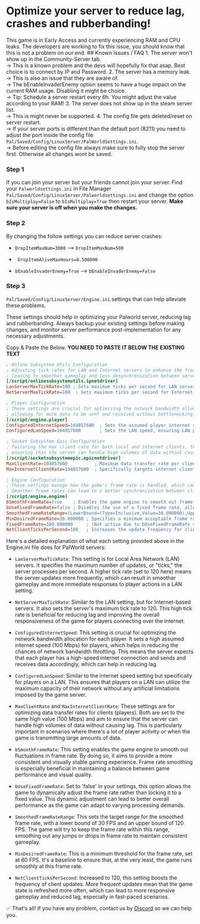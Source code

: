 # Optimize your server to reduce lag, crashes and rubberbanding!


<Callout type="warning">
    This game is in Early Access and currently experiencing RAM and CPU leaks. The developers are working to fix this issue, you should know that this is not a problem on our end. 
</Callout>

<Callout type="info">
## Known Issues / FAQ
1. The server won't show up in the Community-Server tab.<br/>
-> This is a known problem and the devs will hopefully fix that asap. Best choice is to connect by IP and Password.
2. The server has a memory leak.<br/>
-> This is also an issue that they are aware of.<br/>
-> The bEnableInvaderEnemy option seems to have a huge impact on the current RAM usage. Disabling it might be choice.<br/>
-> Tip: Schedule a server restart every 6h. You might adjust the value according to your RAM!
3. The server does not show up in the steam server list.<br/>
-> This is might never be supported.
4. The config file gets deleted/reset on server restart.<br/>
-> If your server ports is different than the default port (8211) you need to adjust the port inside the config file <Code>Pal/Saved/Config/LinuxServer/PalWorldSettings.ini</Code>.<br/>
-> Before editing the config file always make sure to fully stop the server first. Otherwise all changes wont be saved.
</Callout>

<Steps>

### Step 1

If you can join your server but your friends cannot join your server. Find your <Code>Palworldsettings.ini</Code> in File Manager <Code>Pal/Saved/Config/LinuxServer/Palworldsettings.ini</Code> and change the option <Code>bIsMultiplay=False</Code> to <Code>bIsMultiplay=True</Code> then restart your server. **Make sure your server is off when you make the changes.**

### Step 2

By changing the follow settings you can reduce server crashes:

- <Code>DropItemMaxNum=3000</Code> --> <Code>DropItemMaxNum=500</Code>

- <Code> DropItemAliveMaxHours=0.500000</Code>

- <Code>bEnableInvaderEnemy=True</Code> --> <Code>bEnableInvaderEnemy=False</Code>

### Step 3

<Code>Pal/Saved/Config/LinuxServer/Engine.ini</Code> settings that can help alleviate these problems.

<Callout type="info">
These settings should help in optimizing your Palworld server, reducing lag and rubberbanding. Always backup your existing settings before making changes, and monitor server performance post-implementation for any necessary adjustments.
</Callout>

Copy & Paste the Below. **YOU NEED TO PASTE IT BELOW THE EXISTING TEXT**

```ini filename="Pal/Saved/Config/LinuxServer/Engine.ini"
; Online Subsystem Utils Configuration
; Adjusting tick rates for LAN and Internet servers to enhance the frequency of game state updates, 
; leading to smoother gameplay and less desynchronization between server and clients.
[/script/onlinesubsystemutils.ipnetdriver]
LanServerMaxTickRate=100 ; Sets maximum ticks per second for LAN servers, higher rates result in smoother gameplay.
NetServerMaxTickRate=100  ; Sets maximum ticks per second for Internet servers, similarly ensuring smoother online gameplay.

; Player Configuration
; These settings are crucial for optimizing the network bandwidth allocation per player, 
; allowing for more data to be sent and received without bottlenecking.
[/script/engine.player]
ConfiguredInternetSpeed=104857600  ; Sets the assumed player internet speed in bytes per second. High value reduces chances of bandwidth throttling.
ConfiguredLanSpeed=104857600       ; Sets the LAN speed, ensuring LAN players can utilize maximum network capacity.

; Socket Subsystem Epic Configuration
; Tailoring the max client rate for both local and internet clients, this optimizes data transfer rates, 
; ensuring that the server can handle high volumes of data without causing lag.
[/script/socketsubsystemepic.epicnetdriver]
MaxClientRate=104857600          ; Maximum data transfer rate per client for all connections, set to a high value to prevent data capping.
MaxInternetClientRate=104857600  ; Specifically targets internet clients, allowing for high-volume data transfer without restrictions.

; Engine Configuration
; These settings manage how the game's frame rate is handled, which can impact how smoothly the game runs.
; Smoother frame rates can lead to a better synchronization between client and server.
[/script/engine.engine]
bSmoothFrameRate=true    ; Enables the game engine to smooth out frame rate fluctuations for a more consistent visual experience.
bUseFixedFrameRate=false ; Disables the use of a fixed frame rate, allowing the game to dynamically adjust frame rate for optimal performance.
SmoothedFrameRateRange=(LowerBound=(Type=Inclusive,Value=30.000000),UpperBound=(Type=Exclusive,Value=100.000000)) ; Sets a target frame rate range for smoothing.
MinDesiredFrameRate=30.000000 ; Specifies a minimum acceptable frame rate, ensuring the game runs smoothly at least at this frame rate.
FixedFrameRate=100.000000     ; (Not active due to bUseFixedFrameRate set to false) Placeholder for a fixed frame rate if needed.
NetClientTicksPerSecond=100   ; Increases the update frequency for clients, enhancing responsiveness and reducing lag.
```

Here's a detailed explanation of what each setting provided above in the Engine.ini file does for PalWorld servers:

- <Code>LanServerMaxTickRate</Code>: This setting is for Local Area Network (LAN) servers. It specifies the maximum number of updates, or "ticks," the server processes per second. A higher tick rate (set to 120 here) means the server updates more frequently, which can result in smoother gameplay and more immediate responses to player actions in a LAN setting.

- <Code>NetServerMaxTickRate</Code>: Similar to the LAN setting, but for Internet-based servers. It also sets the server's maximum tick rate to 120. This high tick rate is beneficial for reducing lag and improving the overall responsiveness of the game for players connecting over the Internet.

- <Code>ConfiguredInternetSpeed</Code>: This setting is crucial for optimizing the network bandwidth allocation for each player. It sets a high assumed internet speed (100 Mbps) for players, which helps in reducing the chances of network bandwidth throttling. This means the server expects that each player has a high-speed internet connection and sends and receives data accordingly, which can help in reducing lag.

- <Code>ConfiguredLanSpeed</Code>: Similar to the internet speed setting but specifically for players on a LAN. This ensures that players on a LAN can utilize the maximum capacity of their network without any artificial limitations imposed by the game server.

- <Code>MaxClientRate</Code> and <Code>MaxInternetClientRate</Code>: These settings are for optimizing data transfer rates for clients (players). Both are set to the same high value (100 Mbps) and aim to ensure that the server can handle high volumes of data without causing lag. This is particularly important in scenarios where there's a lot of player activity or when the game is transmitting large amounts of data.

- <Code>bSmoothFrameRate</Code>: This setting enables the game engine to smooth out fluctuations in frame rate. By doing so, it aims to provide a more consistent and visually stable gaming experience. Frame rate smoothing is especially beneficial in maintaining a balance between game performance and visual quality.

- <Code>bUseFixedFrameRate</Code>: Set to 'false' in your settings, this option allows the game to dynamically adjust the frame rate rather than locking it to a fixed value. This dynamic adjustment can lead to better overall performance as the game can adapt to varying processing demands.

- <Code>SmoothedFrameRateRange</Code>: This sets the target range for the smoothed frame rate, with a lower bound of 30 FPS and an upper bound of 120 FPS. The game will try to keep the frame rate within this range, smoothing out any jumps or drops in frame rate to maintain consistent gameplay.

- <Code>MinDesiredFrameRate</Code>: This is a minimum threshold for the frame rate, set at 60 FPS. It's a baseline to ensure that, at the very least, the game runs smoothly at this frame rate.

- <Code>NetClientTicksPerSecond</Code>: Increased to 120, this setting boosts the frequency of client updates. More frequent updates mean that the game state is refreshed more often, which can lead to more responsive gameplay and reduced lag, especially in fast-paced scenarios.

</Steps>

✅ That's all! If you have any problem, contact us by [Discord](https://discord.vexyhost.com/) so we can help you.